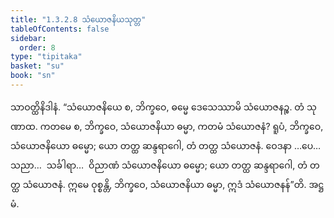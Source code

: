 ```yaml
---
title: "1.3.2.8 သံယောဇနိယသုတ္တ"
tableOfContents: false
sidebar:
  order: 8
type: "tipitaka"
basket: "su"
book: "sn"
---
```



<DynamicBreadcrumb />

<Division number="120" book="sn" e="ch" v="18" p="298">

<Paragraph number="696" book="sn">
သာဝတ္ထိနိဒါနံ. “သံယောဇနိယေ စ, ဘိက္ခဝေ, ဓမ္မေ ဒေသေဿာမိ သံယောဇနဉ္စ. တံ သုဏာထ. ကတမေ စ, ဘိက္ခဝေ, သံယောဇနိယာ ဓမ္မာ, ကတမံ သံယောဇနံ? ရူပံ, ဘိက္ခဝေ, သံယောဇနိယော ဓမ္မော; ယော တတ္ထ ဆန္ဒရာဂေါ, တံ တတ္ထ သံယောဇနံ. ဝေဒနာ …ပေ…  သညာ…  သင်္ခါရာ…  ဝိညာဏံ သံယောဇနိယော ဓမ္မော; ယော တတ္ထ ဆန္ဒရာဂေါ, တံ တတ္ထ သံယောဇနံ. ဣမေ ဝုစ္စန္တိ, ဘိက္ခဝေ, သံယောဇနိယာ ဓမ္မာ, ဣဒံ သံယောဇနန်”တိ.

</Paragraph>
</Division>

<Paragraph number="697" type="center" book="sn">
အဋ္ဌမံ.
</Paragraph>